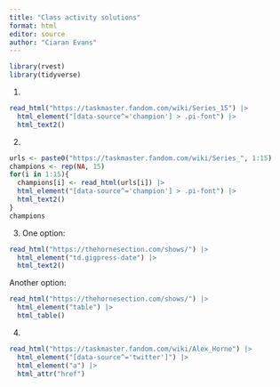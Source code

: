 ```yaml
---
title: "Class activity solutions"
format: html
editor: source
author: "Ciaran Evans"
---
```


```r
library(rvest)
library(tidyverse)
```

1.

```r
read_html("https://taskmaster.fandom.com/wiki/Series_15") |>
  html_element("[data-source^='champion'] > .pi-font") |>
  html_text2()
```

2.

```r
urls <- paste0("https://taskmaster.fandom.com/wiki/Series_", 1:15)
champions <- rep(NA, 15)
for(i in 1:15){
  champions[i] <- read_html(urls[i]) |>
  html_element("[data-source^='champion'] > .pi-font") |>
  html_text2()
}
champions
```

3. One option:

```r
read_html("https://thehornesection.com/shows/") |>
  html_element("td.gigpress-date") |>
  html_text2()
```

Another option:

```r
read_html("https://thehornesection.com/shows/") |>
  html_element("table") |>
  html_table()
```

4.

```r
read_html("https://taskmaster.fandom.com/wiki/Alex_Horne") |>
  html_element("[data-source^='twitter']") |>
  html_element("a") |>
  html_attr("href")
```









